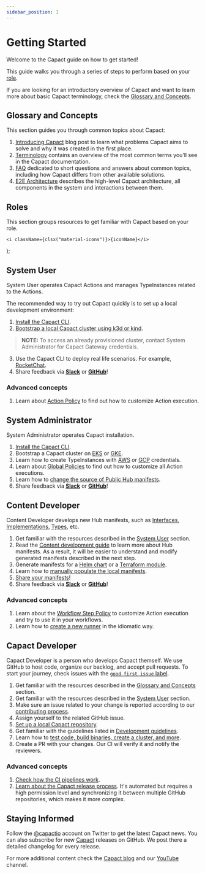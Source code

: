 ```yaml
---
sidebar_position: 1
---
```


# Getting Started

Welcome to the Capact guide on how to get started!

This guide walks you through a series of steps to perform based on your [role](/community/user-profiles#profiles).

If you are looking for an introductory overview of Capact and want to learn more about basic Capact terminology, check the [Glossary and Concepts](#glossary-and-concepts).

## Glossary and Concepts

This section guides you through common topics about Capact:

1. [Introducing Capact](/blog/introducing-capact) blog post to learn what problems Capact aims to solve and why it was created in the first place.
2. [Terminology](./terminology.md) contains an overview of the most common terms you’ll see in the Capact documentation.
3. [FAQ](./faq.md) dedicated to short questions and answers about common topics, including how Capact differs from other available solutions.
4. [E2E Architecture](./architecture/e2e-architecture.md) describes the high-level Capact architecture, all components in the system and interactions between them.

## Roles

This section groups resources to get familiar with Capact based on your role.


	<i className={clsx("material-icons")}>{iconName}</i>
);

## <Icon iconName="people" /> System User

System User operates Capact Actions and manages TypeInstances related to the Actions.

The recommended way to try out Capact quickly is to set up a local development environment:

1. [Install the Capact CLI](./cli/getting-started.mdx).
2. [Bootstrap a local Capact cluster using k3d or kind](./installation/local.md).
 >**NOTE:** To access an already provisioned cluster, contact System Administrator for Capact Gateway credentials.
3. Use the Capact CLI to deploy real life scenarios. For example, [RocketChat](./example/rocketchat-installation.md).
4. Share feedback via [**Slack**](/community/slack) or [**GitHub**](https://github.com/capactio/capact/issues)!

### Advanced concepts

1. Learn about [Action Policy](./feature/policies/action-policy.md) to find out how to customize Action execution.

## <Icon iconName="admin_panel_settings" /> System Administrator

System Administrator operates Capact installation.

1. [Install the Capact CLI](./cli/getting-started.mdx).
2. Bootstrap a Capact cluster on [EKS](./installation/aws-eks.md) or [GKE](./installation/gcp-gke.md).
3. Learn how to create TypeInstances with [AWS](./example/typeinstances.md#aws-credentials) or [GCP](./example/typeinstances.md#gcp-service-account) credentials.
4. Learn about [Global Policies](./feature/policies/action-policy.md) to find out how to customize all Action executions.
5. Learn how to [change the source of Public Hub manifests](/docs/next/example/public-hub-content#change-the-hub-manifest-source).
6. Share feedback via [**Slack**](/community/slack) or [**GitHub**](https://github.com/capactio/capact/issues)!

## <Icon iconName="file_copy" /> Content Developer

Content Developer develops new Hub manifests, such as [Interfaces](https://github.com/capactio/capact/tree/main/ocf-spec/0.0.1/README.md#interface), [Implementations](https://github.com/capactio/capact/tree/main/ocf-spec/0.0.1/README.md#implementation), [Types](https://github.com/capactio/capact/tree/main/ocf-spec/0.0.1/README.md#type), etc.

1. Get familiar with the resources described in the [System User](#system-user) section.
2. Read the [Content development guide](./content-development/guide.md) to learn more about Hub manifests. As a result, it will be easier to understand and modify generated manifests described in the next step.
3. Generate manifests for a [Helm chart](/docs/next/content-development/generating#generating-helm-implementation) or a [Terraform module](/docs/next/content-development/generating#generating-terraform-implementation).
5. Learn how to [manually populate the local manifests](/docs/next/example/public-hub-content#populate-the-manifests-into-hub).
7. [Share your manifests](/docs/next/example/public-hub-content#submit-manifest-to-the-community-repository)!
6. Share feedback via [**Slack**](/community/slack) or [**GitHub**](https://github.com/capactio/capact/issues)!

### Advanced concepts

1. Learn about the [Workflow Step Policy](./feature/policies/workflow-step-policy.md) to customize Action execution and try to use it in your workflows.
2. Learn how to [create a new runner](./architecture/runner.md#development) in the idiomatic way.

## <Icon iconName="memory" /> Capact Developer

Capact Developer is a person who develops Capact themself. We use GitHub to host code, organize our backlog, and accept pull requests. To start your journey, check issues with the [`good first issue` label](https://github.com/capactio/capact/labels/good%20first%20issue).

1. Get familiar with the resources described in the [Glossary and Concepts](#glossary-and-concepts) section.
2. Get familiar with the resources described in the [System User](#system-user) section.
3. Make sure an issue related to your change is reported according to our [contributing process](/community/contributing#create-a-pull-request).
4. Assign yourself to the related GitHub issue.
3. [Set up a local Capact repository](/community/development/git-workflow).
4. Get familiar with the guidelines listed in [Development guidelines](/community/development/development-guidelines).
5. Learn how to [test code, build binaries, create a cluster, and more](/community/development/development-guide).
9. Create a PR with your changes. Our CI will verify it and notify the reviewers.

### Advanced concepts

1. [Check how the CI pipelines work](/community/development/ci).
2. [Learn about the Capact release process](/community/release). It's automated but requires a high permission level and synchronizing it between multiple GitHub repositories, which makes it more complex.

## <Icon iconName="notifications_active" /> Staying Informed

Follow the [@capactio](https://twitter.com/capactio) account on Twitter to get the latest Capact news. You can also subscribe for new [Capact](https://github.com/capactio/capact) releases on GitHub. We post there a detailed changelog for every release.

For more additional content check the [Capact blog](/blog) and our [YouTube](https://www.youtube.com/channel/UCajXtDttqVuZ_Bl7M3_qA8w) channel.
